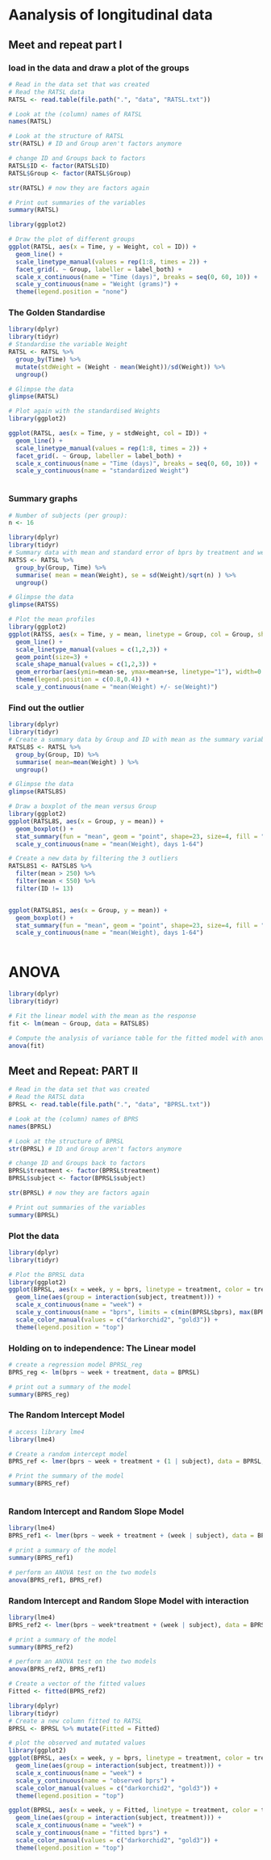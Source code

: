 
# Aanalysis of longitudinal data


## Meet and repeat part I


### load in the data and draw a plot of the groups


```r
# Read in the data set that was created
# Read the RATSL data
RATSL <- read.table(file.path(".", "data", "RATSL.txt"))

# Look at the (column) names of RATSL
names(RATSL)

# Look at the structure of RATSL
str(RATSL) # ID and Group aren't factors anymore

# change ID and Groups back to factors
RATSL$ID <- factor(RATSL$ID)
RATSL$Group <- factor(RATSL$Group)

str(RATSL) # now they are factors again

# Print out summaries of the variables
summary(RATSL)


```


```r
library(ggplot2)

# Draw the plot of different groups
ggplot(RATSL, aes(x = Time, y = Weight, col = ID)) +
  geom_line() +
  scale_linetype_manual(values = rep(1:8, times = 2)) +
  facet_grid(. ~ Group, labeller = label_both) +
  scale_x_continuous(name = "Time (days)", breaks = seq(0, 60, 10)) +
  scale_y_continuous(name = "Weight (grams)") +
  theme(legend.position = "none")


```


### The Golden Standardise


```r
library(dplyr)
library(tidyr)
# Standardise the variable Weight
RATSL <- RATSL %>%
  group_by(Time) %>%
  mutate(stdWeight = (Weight - mean(Weight))/sd(Weight)) %>%
  ungroup()

# Glimpse the data
glimpse(RATSL)

# Plot again with the standardised Weights
library(ggplot2)

ggplot(RATSL, aes(x = Time, y = stdWeight, col = ID)) +
  geom_line() +
  scale_linetype_manual(values = rep(1:8, times = 2)) +
  facet_grid(. ~ Group, labeller = label_both) +
  scale_x_continuous(name = "Time (days)", breaks = seq(0, 60, 10)) +
  scale_y_continuous(name = "standardized Weight")



```



### Summary graphs


```r
# Number of subjects (per group):
n <- 16

library(dplyr)
library(tidyr)
# Summary data with mean and standard error of bprs by treatment and week 
RATSS <- RATSL %>%
  group_by(Group, Time) %>%
  summarise( mean = mean(Weight), se = sd(Weight)/sqrt(n) ) %>%
  ungroup()

# Glimpse the data
glimpse(RATSS)

# Plot the mean profiles
library(ggplot2)
ggplot(RATSS, aes(x = Time, y = mean, linetype = Group, col = Group, shape = Group)) +
  geom_line() +
  scale_linetype_manual(values = c(1,2,3)) +
  geom_point(size=3) +
  scale_shape_manual(values = c(1,2,3)) +
  geom_errorbar(aes(ymin=mean-se, ymax=mean+se, linetype="1"), width=0.3) +
  theme(legend.position = c(0.8,0.4)) +
  scale_y_continuous(name = "mean(Weight) +/- se(Weight)")


```


### Find out the outlier


```r

library(dplyr)
library(tidyr)
# Create a summary data by Group and ID with mean as the summary variable
RATSL8S <- RATSL %>%
  group_by(Group, ID) %>%
  summarise( mean=mean(Weight) ) %>%
  ungroup()

# Glimpse the data
glimpse(RATSL8S)

# Draw a boxplot of the mean versus Group
library(ggplot2)
ggplot(RATSL8S, aes(x = Group, y = mean)) +
  geom_boxplot() +
  stat_summary(fun = "mean", geom = "point", shape=23, size=4, fill = "white") +
  scale_y_continuous(name = "mean(Weight), days 1-64")

# Create a new data by filtering the 3 outliers
RATSL8S1 <- RATSL8S %>% 
  filter(mean > 250) %>% 
  filter(mean < 550) %>% 
  filter(ID != 13)


ggplot(RATSL8S1, aes(x = Group, y = mean)) +
  geom_boxplot() +
  stat_summary(fun = "mean", geom = "point", shape=23, size=4, fill = "white") +
  scale_y_continuous(name = "mean(Weight), days 1-64")



```


# ANOVA


```r
library(dplyr)
library(tidyr)

# Fit the linear model with the mean as the response 
fit <- lm(mean ~ Group, data = RATSL8S)

# Compute the analysis of variance table for the fitted model with anova()
anova(fit)


```


## Meet and Repeat: PART II


```r
# Read in the data set that was created
# Read the RATSL data
BPRSL <- read.table(file.path(".", "data", "BPRSL.txt"))

# Look at the (column) names of BPRS
names(BPRSL)

# Look at the structure of BPRSL
str(BPRSL) # ID and Group aren't factors anymore

# change ID and Groups back to factors
BPRSL$treatment <- factor(BPRSL$treatment)
BPRSL$subject <- factor(BPRSL$subject)

str(BPRSL) # now they are factors again

# Print out summaries of the variables
summary(BPRSL)


```


### Plot the data


```r

library(dplyr)
library(tidyr)

# Plot the BPRSL data
library(ggplot2)
ggplot(BPRSL, aes(x = week, y = bprs, linetype = treatment, color = treatment)) +
  geom_line(aes(group = interaction(subject, treatment))) +
  scale_x_continuous(name = "week") +
  scale_y_continuous(name = "bprs", limits = c(min(BPRSL$bprs), max(BPRSL$bprs))) +
  scale_color_manual(values = c("darkorchid2", "gold3")) +
  theme(legend.position = "top")

```


### Holding on to independence: The Linear model


```r
# create a regression model BPRSL_reg
BPRS_reg <- lm(bprs ~ week + treatment, data = BPRSL)

# print out a summary of the model
summary(BPRS_reg)


```


### The Random Intercept Model


```r
# access library lme4
library(lme4)

# Create a random intercept model
BPRS_ref <- lmer(bprs ~ week + treatment + (1 | subject), data = BPRSL, REML = FALSE)

# Print the summary of the model
summary(BPRS_ref)



```


### Random Intercept and Random Slope Model


```r
library(lme4)
BPRS_ref1 <- lmer(bprs ~ week + treatment + (week | subject), data = BPRSL, REML = FALSE)

# print a summary of the model
summary(BPRS_ref1)

# perform an ANOVA test on the two models
anova(BPRS_ref1, BPRS_ref)


```


### Random Intercept and Random Slope Model with interaction


```r

library(lme4)
BPRS_ref2 <- lmer(bprs ~ week*treatment + (week | subject), data = BPRSL, REML = FALSE)

# print a summary of the model
summary(BPRS_ref2)

# perform an ANOVA test on the two models
anova(BPRS_ref2, BPRS_ref1)

# Create a vector of the fitted values
Fitted <- fitted(BPRS_ref2)

library(dplyr)
library(tidyr)
# Create a new column fitted to RATSL
BPRSL <- BPRSL %>% mutate(Fitted = Fitted)

# plot the observed and mutated values
library(ggplot2)
ggplot(BPRSL, aes(x = week, y = bprs, linetype = treatment, color = treatment)) +
  geom_line(aes(group = interaction(subject, treatment))) +
  scale_x_continuous(name = "week") +
  scale_y_continuous(name = "observed bprs") +
  scale_color_manual(values = c("darkorchid2", "gold3")) +
  theme(legend.position = "top")

ggplot(BPRSL, aes(x = week, y = Fitted, linetype = treatment, color = treatment)) +
  geom_line(aes(group = interaction(subject, treatment))) +
  scale_x_continuous(name = "week") +
  scale_y_continuous(name = "fitted bprs") +
  scale_color_manual(values = c("darkorchid2", "gold3")) +
  theme(legend.position = "top")




```










